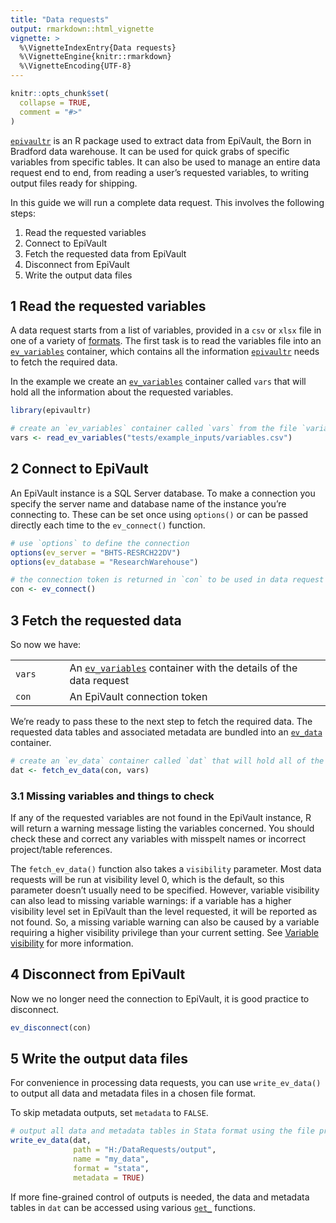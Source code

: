 ```yaml
---
title: "Data requests"
output: rmarkdown::html_vignette
vignette: >
  %\VignetteIndexEntry{Data requests}
  %\VignetteEngine{knitr::rmarkdown}
  %\VignetteEncoding{UTF-8}
---
```


```r
knitr::opts_chunk$set(
  collapse = TRUE,
  comment = "#>"
)
```

[`epivaultr`](https://github.com/BornInBradford/epivaultr) is an R package used to extract data from EpiVault, the Born in Bradford data warehouse. It can be used for quick grabs of specific variables from specific tables. It can also be used to manage an entire data request end to end, from reading a user's requested variables, to writing output files ready for shipping.

In this guide we will run a complete data request. This involves the following steps:

1. Read the requested variables
2. Connect to EpiVault
3. Fetch the requested data from EpiVault
4. Disconnect from EpiVault
5. Write the output data files

## 1 Read the requested variables

A data request starts from a list of variables, provided in a `csv` or `xlsx` file in one of a variety of [formats](https://borninbradford.github.io/epivaultr/articles/features-concepts.html#variable-names-and-file-formats). The first task is to read the variables file into an [`ev_variables`](https://borninbradford.github.io/epivaultr/articles/features-concepts.html#ev_variables---the-data-request) container, which contains all the information [`epivaultr`](https://github.com/BornInBradford/epivaultr) needs to fetch the required data.

In the example we create an [`ev_variables`](https://borninbradford.github.io/epivaultr/articles/features-concepts.html#ev_variables---the-data-request) container called `vars` that will hold all the information about the requested variables.

```r
library(epivaultr)

# create an `ev_variables` container called `vars` from the file `variables.csv`
vars <- read_ev_variables("tests/example_inputs/variables.csv")
```

## 2 Connect to EpiVault

An EpiVault instance is a SQL Server database. To make a connection you specify the server name and database name of the instance you're connecting to. These can be set once using `options()` or can be passed directly each time to the `ev_connect()` function. 

```r
# use `options` to define the connection
options(ev_server = "BHTS-RESRCH22DV")
options(ev_database = "ResearchWarehouse")

# the connection token is returned in `con` to be used in data request functions
con <- ev_connect()
```

## 3 Fetch the requested data

So now we have:

|  |  |
|--------|---------------------------------------|
| `vars` | An [`ev_variables`](https://borninbradford.github.io/epivaultr/articles/features-concepts.html#ev_variables---the-data-request) container with the details of the data request |
| `con`  | An EpiVault connection token |

We're ready to pass these to the next step to fetch the required data. The requested data tables and associated metadata are bundled into an [`ev_data`](https://borninbradford.github.io/epivaultr/articles/features-concepts.html#ev_data---the-data-extract) container. 

```r
# create an `ev_data` container called `dat` that will hold all of the data returned
dat <- fetch_ev_data(con, vars)
```

### 3.1 Missing variables and things to check

If any of the requested variables are not found in the EpiVault instance, R will return a warning message listing the variables concerned. You should check these and correct any variables with misspelt names or incorrect project/table references.

The `fetch_ev_data()` function also takes a `visibility` parameter. Most data requests will be run at visibility level 0, which is the default, so this parameter doesn't usually need to be specified. However, variable visibility can also lead to missing variable warnings: if a variable has a higher visibility level set in EpiVault than the level requested, it will be reported as not found. So, a missing variable warning can also be caused by a variable requiring a higher visibility privilege than your current setting. See [Variable visibility](https://borninbradford.github.io/epivaultr/articles/features-concepts.html#variable-visibility) for more information.

## 4 Disconnect from EpiVault

Now we no longer need the connection to EpiVault, it is good practice to disconnect.

```r
ev_disconnect(con)
```

## 5 Write the output data files

For convenience in processing data requests, you can use `write_ev_data()` to output all data and metadata files in a chosen file format.

To skip metadata outputs, set `metadata` to `FALSE`.

```r
# output all data and metadata tables in Stata format using the file prefix `my_data`
write_ev_data(dat, 
              path = "H:/DataRequests/output",
              name = "my_data",
              format = "stata",
              metadata = TRUE)
```

If more fine-grained control of outputs is needed, the data and metadata tables in `dat` can be accessed using various [`get_`](https://borninbradford.github.io/epivaultr/reference/index.html#get-data-from-containers) functions. 
